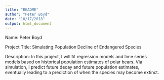 ```yaml
---
title: "README"
author: "Peter Boyd"
date: "10/17/2018"
output: html_document
---
```


Name: Peter Boyd

Project Title: Simulating Population Decline of Endangered Species

Description: In this project, I will fit regression models and time series models based on historical population estimates of polar bears. Via simulation, I predict future decay and future population estimates, eventually leading to a prediction of when the species may become extinct. 